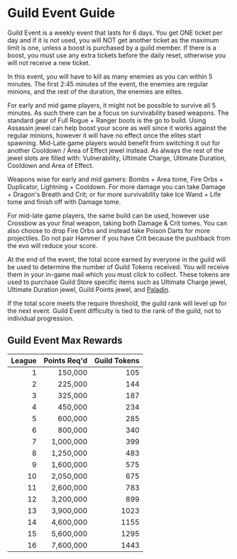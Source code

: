 
# Guild Event Guide  
  
Guild Event is a weekly event that lasts for 6 days. You get ONE ticket per day and if it is not used, you will NOT get another ticket as the maximum limit is one, unless a boost is purchased by a guild member. If there is a boost, you must use any extra tickets before the daily reset, otherwise you will not receive a new ticket.

In this event, you will have to kill as many enemies as you can within 5 minutes. The first 2:45 minutes of the event, the enemies are regular minions, and the rest of the duration, the enemies are elites.

For early and mid game players, it might not be possible to survive all 5 minutes. As such there can be a focus on survivability based weapons. The standard gear of Full Rogue + Ranger boots is the go to build. Using Assassin jewel can help boost your score as well since it works against the regular minions, however it will have no effect once the elites start spawning. Mid-Late game players would benefit from switching it out for another Cooldown / Area of Effect jewel instead. As always the rest of the jewel slots are filled with: Vulnerability, Ultimate Charge, Ultimate Duration, Cooldown and Area of Effect.

Weapons wise for early and mid gamers: Bombs + Area tome, Fire Orbs + Duplicator, Lightning + Cooldown. For more damage you can take Damage + Dragon's Breath and Crit; or for more survivability take Ice Wand + Life tome and finish off with Damage tome.

For mid-late game players, the same build can be used, however use Crossbow as your final weapon, taking both Damage & Crit tomes. You can also choose to drop Fire Orbs and instead take Poison Darts for more projectiles.
Do not pair Hammer if you have Crit because the pushback from the evo will reduce your score.

At the end of the event, the total score earned by everyone in the guild will be used to determine the number of Guild Tokens received. You will receive them in your in-game mail which you must click to collect. These tokens are used to purchase Guild Store specific items such as Ultimate Charge jewel, Ultimate Duration jewel, Guild Points jewel, and [Paladin](/docs/hero/paladin).

If the total score meets the require threshold, the guild rank will level up for the next event. Guild Event difficulty is tied to the rank of the guild, not to individual progression.
  
## Guild Event Max Rewards  

| League | Points Req'd | Guild Tokens |
|-------:|-------------:|-------------:|
|      1 |      150,000 |          105 |
|      2 |      225,000 |          144 |
|      3 |      325,000 |          187 |
|      4 |      450,000 |          234 |
|      5 |      600,000 |          285 |
|      6 |      800,000 |          340 |
|      7 |    1,000,000 |          399 |
|      8 |    1,250,000 |          483 |
|      9 |    1,600,000 |          575 |
|     10 |    2,050,000 |          675 |
|     11 |    2,600,000 |          783 |
|     12 |    3,200,000 |          899 |
|     13 |    3,900,000 |         1023 |
|     14 |    4,600,000 |         1155 |
|     15 |    5,600,000 |         1295 |
|     16 |    7,600,000 |         1443 |
